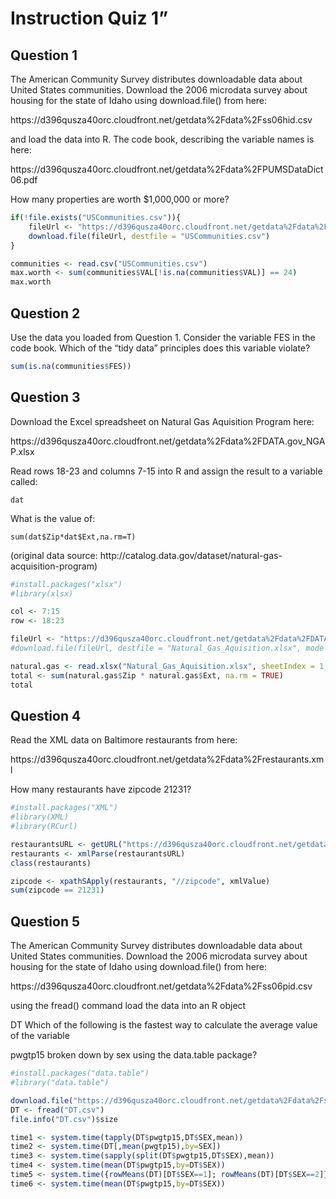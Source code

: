 # Instruction Quiz 1"


## Question 1

The American Community Survey distributes downloadable data about United States communities. Download the 2006 microdata survey about housing for the state of Idaho using download.file() from here:

https://d396qusza40orc.cloudfront.net/getdata%2Fdata%2Fss06hid.csv

and load the data into R. The code book, describing the variable names is here:

https://d396qusza40orc.cloudfront.net/getdata%2Fdata%2FPUMSDataDict06.pdf

How many properties are worth $1,000,000 or more?

```{r}
if(!file.exists("USCommunities.csv")){
    fileUrl <- "https://d396qusza40orc.cloudfront.net/getdata%2Fdata%2Fss06hid.csv"
    download.file(fileUrl, destfile = "USCommunities.csv")
}

communities <- read.csv("USCommunities.csv")
max.worth <- sum(communities$VAL[!is.na(communities$VAL)] == 24)
max.worth
```


## Question 2

Use the data you loaded from Question 1. Consider the variable FES in the code book. Which of the "tidy data" principles does this variable violate?

```{r}
sum(is.na(communities$FES))
```


## Question 3

Download the Excel spreadsheet on Natural Gas Aquisition Program here: 

https://d396qusza40orc.cloudfront.net/getdata%2Fdata%2FDATA.gov_NGAP.xlsx

Read rows 18-23 and columns 7-15 into R and assign the result to a variable called:

    dat
    
What is the value of:

    sum(dat$Zip*dat$Ext,na.rm=T)
    
(original data source: http://catalog.data.gov/dataset/natural-gas-acquisition-program)

```{r}
#install.packages("xlsx")
#library(xlsx)

col <- 7:15
row <- 18:23

fileUrl <- "https://d396qusza40orc.cloudfront.net/getdata%2Fdata%2FDATA.gov_NGAP.xlsx"
#download.file(fileUrl, destfile = "Natural_Gas_Aquisition.xlsx", mode = 'wb')

natural.gas <- read.xlsx("Natural_Gas_Aquisition.xlsx", sheetIndex = 1, colIndex = col, rowIndex = row)
total <- sum(natural.gas$Zip * natural.gas$Ext, na.rm = TRUE)
total
```


## Question 4

Read the XML data on Baltimore restaurants from here:

https://d396qusza40orc.cloudfront.net/getdata%2Fdata%2Frestaurants.xml

How many restaurants have zipcode 21231?

```{r}
#install.packages("XML")
#library(XML)
#library(RCurl)

restaurantsURL <- getURL("https://d396qusza40orc.cloudfront.net/getdata%2Fdata%2Frestaurants.xml")
restaurants <- xmlParse(restaurantsURL)
class(restaurants)

zipcode <- xpathSApply(restaurants, "//zipcode", xmlValue)
sum(zipcode == 21231)

```


## Question 5

The American Community Survey distributes downloadable data about United States communities. Download the 2006 microdata survey about housing for the state of Idaho using download.file() from here:

https://d396qusza40orc.cloudfront.net/getdata%2Fdata%2Fss06pid.csv

using the fread() command load the data into an R object

DT
Which of the following is the fastest way to calculate the average value of the variable

pwgtp15
broken down by sex using the data.table package?

```{r}
#install.packages("data.table")
#library("data.table")

download.file("https://d396qusza40orc.cloudfront.net/getdata%2Fdata%2Fss06pid.csv", "DT.csv")
DT <- fread("DT.csv")
file.info("DT.csv")$size

time1 <- system.time(tapply(DT$pwgtp15,DT$SEX,mean))
time2 <- system.time(DT[,mean(pwgtp15),by=SEX])
time3 <- system.time(sapply(split(DT$pwgtp15,DT$SEX),mean))
time4 <- system.time(mean(DT$pwgtp15,by=DT$SEX))
time5 <- system.time({rowMeans(DT)[DT$SEX==1]; rowMeans(DT)[DT$SEX==2]})
time6 <- system.time(mean(DT$pwgtp15,by=DT$SEX))
```

